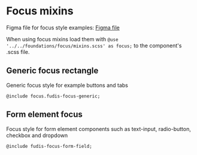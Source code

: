 
<Meta title="Foundations/Focus" />

# Focus mixins
Figma file for focus style examples: [Figma file](https://www.figma.com/file/a6G6ZD6W3tlq0qmUkdvdp1/Fudis-DS-Foundations?node-id=133%3A130&t=Z8j4NL4q9I5h7OMD-0)

When using focus mixins load them with `@use '../../foundations/focus/mixins.scss' as focus;` to the component's .scss file.


## Generic focus rectangle
Generic focus style for example buttons and tabs
````
@include focus.fudis-focus-generic;
````

## Form element focus
Focus style for form element components such as text-input, radio-button, checkbox and dropdown
````
@include fudis-focus-form-field;
````
